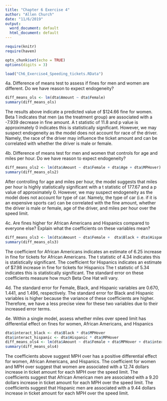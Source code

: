 ```yaml
---
title: "Chapter 6 Exercise 4"
author: "Allen Church"
date: "11/6/2019"
output:
  word_document: default
  html_document: default
---
```


```r
require(knitr)
require(haven)

opts_chunk$set(echo = TRUE)
options(digits = 3)

load("Ch6_Exercise4_Speeding_tickets.RData")
```

4a. Difference of means test to assess if fines for men and women are different. Do we have reason to expect endogeneity?
```r
diff_means_ols <- lm(dta$Amount ~ dta$Female)
summary(diff_means_ols)
```
The results above indicate a predicted value of $124.66 fine for women. Beta 1 indicates that men (as the treatment group) are associated with a -7.939 decrease in fine amount. A t statistic of 11.8 and p value is approximately 0 indicates this is statistically significant. However, we may suspect endogeneity as the model does not account for race of the driver. Namely, the race of the driver may influence the ticket amount and can be correlated with whether the driver is male or female.

4b. Difference of means test for men and women that controls for age and miles per hour. Do we have reason to expect endogeneity?
```r
diff_means_ols2 <- lm(dta$Amount ~ dta$Female + dta$Age + dta$MPHover)
summary(diff_means_ols2)
```
After controlling for age and miles per hour, the model suggests that miles per hour is highly statistically significant with a t statistic of 177.67 and a p value of approximately 0. However, we may suspect endogeneity as the model does not account for type of car. Namely, the type of car (i.e. if it is an expensive sports car) can be correlated with the fine amount, whether the driver is male or female, age of the driver, and miles per hour over the speed limit.

4c. Are fines higher for African Americans and Hispanics compared to everyone else? Explain what the coefficients on these variables mean?
```r
diff_means_ols3 <- lm(dta$Amount ~ dta$Female +  dta$Black + dta$Hispanic)
summary(diff_means_ols3)
```
The coefficient for African Americans indicates an estimate of 6.25 increase in fine for tickets for African Americans. The t statistic of 4.34 indicates this is statistically significant. The coefficient for Hispanics indicates an estimate of $7.98 increase in fine for tickets for Hispanics The t statistic of 5.34 indicates this is statistically significant. The standard error on these coefficients measure how much Beta One Hat will vary.

4d.
The standard error for Female, Black, and Hispanic variables are 0.670, 1.441, and 1.496, respectively. The standard error for Black and Hispanic variables is higher because the variance of these coefficients are higher. Therefore, we have a less precise view for these two variables due to their increased error terms.

4e. Within a single model, assess whether miles over speed limit has differential effect on fines for women, African Americans, and Hispanics
```r
dta$interact_black <- dta$Black * dta$MPHover
dta$interact_hispanic <- dta$Hispanic * dta$MPHover
diff_means_ols4 <- lm(dta$Amount ~ dta$Female + dta$MPHover + dta$interact_black + dta$interact_hispanic)
summary(diff_means_ols4)
```
The coefficients above suggest MPH over has a positive differential effect for women, African Americans, and Hispanics. The coefficient for women and MPH over suggest that women are associated with a 12.74 dollars increase in ticket amount for each MPH over the speed limit. The coefficients suggest that African American men are associated with a 9.20 dollars increase in ticket amount for each MPH over the speed limit. The coefficients suggest that Hispanic men are associated with a 9.44 dollars increase in ticket amount for each MPH over the speed limit.